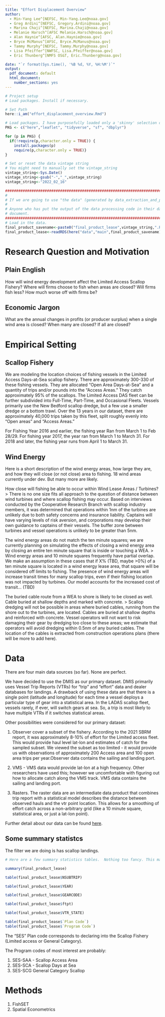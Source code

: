 ```yaml
---
title: "Effort Displacement Overview"
author: 
  - Min-Yang Lee^[NEFSC, Min-Yang.Lee@noaa.gov]
  - Greg Ardini^[NEFSC, Gregory.Ardini@noaa.gov]
  - Marina Chaji^[NEFSC, Marina.Chaji@noaa.gov]
  - Melanie Harsch^[AFSC Melanie.Harsch@noaa.gov]
  - Alan Haynie^[AFSC, Alan.Haynie@noaa.gov]
  - Bryce McManus^[AFSC, Bryce.McManus@noaa.gov]
  - Tammy Murphy^[NEFSC, Tammy.Murphy@noaa.gov]
  - Lisa Pfeiffer^[NWFSC, Lisa.Pfeiffer@noaa.gov]
  - Eric Thunberg^[NMFS OS&T, Eric.Thunberg@noaa.gov]

date: "`r format(Sys.time(), '%B %d, %Y, %H:%M')`"
output:
  pdf_document: default
  html_document:
    number_sections: yes
---
```





```r
# Project setup
# Load packages. Install if necessary.

# Set Path
here::i_am("effort_displacement_overview.Rmd")

# Load packages. I have purposefully loaded only a 'skinny' selection of packages.  
PKG <- c("here","leaflet", "tidyverse", "sf", "dbplyr")

for (p in PKG) {
  if(!require(p,character.only = TRUE)) {
    install.packages(p)
    require(p,character.only = TRUE)}
}

# Set or reset the data vintage string
# You might need to manually set the vintage_string
vintage_string<-Sys.Date()
vintage_string<-gsub("-","_",vintage_string)
vintage_string<-"2022_02_16"

#####################################################################################################
#
# If we are going to use "the data" (generated by data_extraction_and_processing_code.Rmd) to do anything, we should # NOT be extracting any data here.  If we need to make summary statistics or images, they should be constructed from # the output of "data_extraction_and_processing_code.Rmd"
# 
# Anyone who has put the output of the data processing code in their data/main folder should be able to build this 
# document. 
#####################################################################################################
# Load in the data.  
final_product_savename<-paste0("final_product_lease",vintage_string,".Rds")
final_product_lease<-readRDS(here("data","main",final_product_savename))
```



# Research Question and Motivation

## Plain English

How will wind energy development affect the Limited Access Scallop Fishery?  Where will firms choose to fish when areas are closed?  Will firms fish less? How much worse off with firms be?

## Economic Jargon

What are the annual changes in profits (or producer surplus) when a single wind area is closed? When many are closed?  If all are closed?  

# Empirical Setting

## Scallop Fishery

We are modeling the location choices of fishing vessels in the Limited Access Days-at-Sea scallop fishery. There are approximately 300-330 of these fishing vessels.  They are allocated "Open Area Days-at-Sea" and a quantity of trips and/or pounds into the "Access Areas."  They catch approximately 95% of the scallops.  The Limited Access DAS fleet can be further subdivided into Full-Time, Part-Time, and Occasional Fleets.  Vessels primarily use the New Bedford scallop dredge, but a few use a smaller dredge or a bottom trawl.  Over the 13 years in our dataset, there are approximately 40,000 trips taken by this fleet, split roughly evenly into "Open areas" and "Access Areas."

For Fishing Year 2016 and earlier, the fishing year Ran from March 1 to Feb 28/29. For fishing year 2017, the year ran from March 1 to March 31.  For 2018 and later, the fishing year runs from April 1 to March 31.

## Wind Energy

Here is a short description of the wind energy areas, how large they are,  and how they will close (or not close) area to fishing.  18 wind areas currently under dev.  But many more are likely.

How close will fishing be able to occur within Wind Lease Areas / Turbines? 
> There is no one size fits all approach to the question of distance between wind turbines and where scallop fishing may occur. Based on interviews conducted by the Cooperative Research Branch with scallop industry members, it was determined that operations within 1nm of the turbines are unlikely due to both safety concerns and insurance liability. Captains will have varying levels of risk aversion, and corporations may develop their own guidance to captains of their vessels. The buffer zone between turbines and vessel operations is unlikely to be greater than 5nm.

The wind energy areas do not match the ten minute squares; we are currently planning on simulating the effects of closing a wind energy area by closing an entire ten minute square that is inside or touching a WEA.
> Wind energy areas and 10 minute squares frequently have partial overlap. We make an assumption in these cases that if X% (TBD, maybe >0%) of a ten minute square is located in a wind energy lease area, that square will be considered off limits to fishing. The presence of wind energy areas will increase transit times for many scallop trips, even if their fishing location was not impacted by turbines. Our model accounts for the increased cost of transit... (TBD) 

The buried cable route from a WEA to shore is likely to be closed as well.  Cable buried at shallow depths and marked with concrete.
> Scallop dredging will not be possible in areas where buried cables, running from the shore out to the turbines, are located. Cables are buried at shallow depths and reinforced with concrete. Vessel operators will not want to risk damaging their gear by dredging too close to these areas; we estimate that operators will avoid dredging within 0.5nm of any buried cables. The location of the cables is extracted from construction operations plans (there will be more to add here).   

# Data

There are four main data sources (so far).  None are perfect.

We have decided to use the DMIS as our primary dataset. DMIS primarily uses Vessel Trip Reports (VTRs) for "trip" and "effort" data and dealer databases for landings. A drawback of using these data are that there is a single point (latitude and longitude) for each time a vessel deploys a particular type of gear into a statistical area. In the LADAS scallop fleet, vessels rarely, if ever, will switch gears at sea.  So, a trip is most likely to have multiple VTRs if it switches statistical areas.


Other possibilities were considered for our primary dataset:

1.  Observer cover a subset of the fishery. According to the 2021 SBRM report, it was approximately 8-10% of effort for the Limited access fleet. This would provide haul level lat-lon and estimates of catch for the sampled subset. We viewed the subset as too limited - it would provide us with observations of approximately 200 Access area and 100 open area trips per year.Observer data contains the sailing and landing port. 

2. VMS - VMS data would provide lat-lon at a high frequency. Other researchers have used this; however we uncomfortable with figuring out how to allocate catch along the VMS track. VMS data contains the sailing and landing port. 

3. Rasters.  The raster data are an intermediate data product that combines trip report with a statistical model describes the distance between observed hauls and the vtr point location. This allows for a smoothing of effort catch across a non-arbitrary grid (like a 10 minute square, statistical area, or just a lat-lon point).

Further detail about our data can be found [here](data_extraction_and_processing_code.Rmd).

## Some summary statistcs

The filter we are doing is has scallop landings.
```r
# Here are a few summary statistics tables.  Nothing too fancy. This may be sufficient.

summary(final_product_lease)

table(final_product_lease$NSUBTRIP)

table(final_product_lease$YEAR)

table(final_product_lease$GEARCODE)

table(final_product_lease$ftpt)

table(final_product_lease$VTR_STATE)

table(final_product_lease$`Plan Code`)
table(final_product_lease$`Program Code`)

```
The "SES" Plan code corresponds to declaring into the Scallop Fishery (Limited access or General Category).

The Program codes of most interest are probably:

1. SES-SAA - Scallop Access Area
1. SES-SCA - Scallop Days at Sea
1. SES-SCG General Category Scallop

# Methods

1. FishSET
1. Spatial Econometrics
